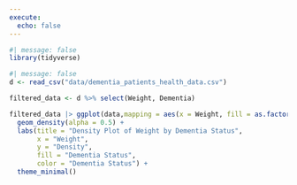 ```yaml
---
execute: 
  echo: false
---
```

```r
#| message: false
library(tidyverse)
```
 
```r
#| message: false
d <- read_csv("data/dementia_patients_health_data.csv")
```
 

 
```r
filtered_data <- d %>% select(Weight, Dementia)

filtered_data |> ggplot(data,mapping = aes(x = Weight, fill = as.factor(Dementia))) +
  geom_density(alpha = 0.5) +
  labs(title = "Density Plot of Weight by Dementia Status",
       x = "Weight",
       y = "Density",
       fill = "Dementia Status",
       color = "Dementia Status") +
  theme_minimal()
```
 
 